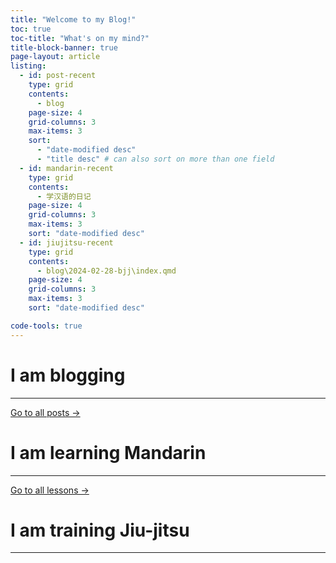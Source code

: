 ---
title: "Welcome to my Blog!"
toc: true
toc-title: "What's on my mind?"
title-block-banner: true
page-layout: article
listing: 
  - id: post-recent
    type: grid
    contents:
      - blog
    page-size: 4
    grid-columns: 3
    max-items: 3
    sort: 
      - "date-modified desc"
      - "title desc" # can also sort on more than one field
  - id: mandarin-recent
    type: grid
    contents:
      - 学汉语的日记
    page-size: 4
    grid-columns: 3
    max-items: 3    
    sort: "date-modified desc"
  - id: jiujitsu-recent
    type: grid
    contents:
      - blog\2024-02-28-bjj\index.qmd
    page-size: 4
    grid-columns: 3
    max-items: 3
    sort: "date-modified desc"

code-tools: true
---

# I am blogging

----------

::: {#post-recent}
:::

[Go to all posts &rarr;](blog.html)

# I am learning Mandarin

----------

::: {#mandarin-recent}
:::

[Go to all lessons &rarr;](学汉语的日记.html)

# I am training Jiu-jitsu

----------

::: {#jiujitsu-recent}
:::